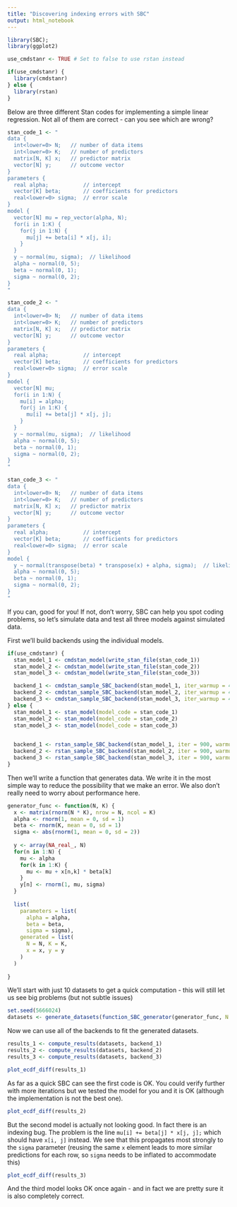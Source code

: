 ```yaml
---
title: "Discovering indexing errors with SBC"
output: html_notebook
---
```


```r
library(SBC); 
library(ggplot2)

use_cmdstanr <- TRUE # Set to false to use rstan instead

if(use_cmdstanr) {
  library(cmdstanr)
} else {
  library(rstan)
}

```

Below are three different Stan codes for implementing a simple linear regression. Not all of them are correct - can you see which are wrong?

```r
stan_code_1 <- "
data {
  int<lower=0> N;   // number of data items
  int<lower=0> K;   // number of predictors
  matrix[N, K] x;   // predictor matrix
  vector[N] y;      // outcome vector
}
parameters {
  real alpha;           // intercept
  vector[K] beta;       // coefficients for predictors
  real<lower=0> sigma;  // error scale
}
model {
  vector[N] mu = rep_vector(alpha, N);
  for(i in 1:K) {
    for(j in 1:N) {
      mu[j] += beta[i] * x[j, i];
    }
  }
  y ~ normal(mu, sigma);  // likelihood
  alpha ~ normal(0, 5);
  beta ~ normal(0, 1);
  sigma ~ normal(0, 2);
}
"

stan_code_2 <- "
data {
  int<lower=0> N;   // number of data items
  int<lower=0> K;   // number of predictors
  matrix[N, K] x;   // predictor matrix
  vector[N] y;      // outcome vector
}
parameters {
  real alpha;           // intercept
  vector[K] beta;       // coefficients for predictors
  real<lower=0> sigma;  // error scale
}
model {
  vector[N] mu;
  for(i in 1:N) {
    mu[i] = alpha;
    for(j in 1:K) {
      mu[i] += beta[j] * x[j, j];
    }
  }
  y ~ normal(mu, sigma);  // likelihood
  alpha ~ normal(0, 5);
  beta ~ normal(0, 1);
  sigma ~ normal(0, 2);
}
"

stan_code_3 <- "
data {
  int<lower=0> N;   // number of data items
  int<lower=0> K;   // number of predictors
  matrix[N, K] x;   // predictor matrix
  vector[N] y;      // outcome vector
}
parameters {
  real alpha;           // intercept
  vector[K] beta;       // coefficients for predictors
  real<lower=0> sigma;  // error scale
}
model {
  y ~ normal(transpose(beta) * transpose(x) + alpha, sigma);  // likelihood
  alpha ~ normal(0, 5);
  beta ~ normal(0, 1);
  sigma ~ normal(0, 2);
}
"

```

If you can, good for you! If not, don't worry, SBC can help you spot coding problems, so let's simulate
data and test all three models against simulated data.


First we'll build backends using the individual models. 

```r
if(use_cmdstanr) {
  stan_model_1 <- cmdstan_model(write_stan_file(stan_code_1))
  stan_model_2 <- cmdstan_model(write_stan_file(stan_code_2))
  stan_model_3 <- cmdstan_model(write_stan_file(stan_code_3))

  backend_1 <- cmdstan_sample_SBC_backend(stan_model_1, iter_warmup = 400, iter_sampling = 500)
  backend_2 <- cmdstan_sample_SBC_backend(stan_model_2, iter_warmup = 400, iter_sampling = 500)
  backend_3 <- cmdstan_sample_SBC_backend(stan_model_3, iter_warmup = 400, iter_sampling = 500)
} else {
  stan_model_1 <- stan_model(model_code = stan_code_1)
  stan_model_2 <- stan_model(model_code = stan_code_2)
  stan_model_3 <- stan_model(model_code = stan_code_3)

  
  backend_1 <- rstan_sample_SBC_backend(stan_model_1, iter = 900, warmup = 400)
  backend_2 <- rstan_sample_SBC_backend(stan_model_2, iter = 900, warmup = 400)
  backend_3 <- rstan_sample_SBC_backend(stan_model_3, iter = 900, warmup = 400)
}

```
Then we'll write a function that generates data. We write it in the most simple
way to reduce the possibility that we make an error. We also don't really need to
worry about performance here.

```r

generator_func <- function(N, K) {
  x <- matrix(rnorm(N * K), nrow = N, ncol = K)
  alpha <- rnorm(1, mean = 0, sd = 1)
  beta <- rnorm(K, mean = 0, sd = 1)
  sigma <- abs(rnorm(1, mean = 0, sd = 2))
  
  y <- array(NA_real_, N)
  for(n in 1:N) {
    mu <- alpha
    for(k in 1:K) {
      mu <- mu + x[n,k] * beta[k]
    }
    y[n] <- rnorm(1, mu, sigma) 
  }
  
  list(
    parameters = list(
      alpha = alpha,
      beta = beta,
      sigma = sigma),
    generated = list(
      N = N, K = K,
      x = x, y = y
    )
  )
  
}
```

We'll start with just 10 datasets to get a quick computation - this will still
let us see big problems (but not subtle issues)

```r
set.seed(5666024)
datasets <- generate_datasets(function_SBC_generator(generator_func, N = 100, K = 2), 10)
```


Now we can use all of the backends to fit the generated datasets.

```r
results_1 <- compute_results(datasets, backend_1)
results_2 <- compute_results(datasets, backend_2)
results_3 <- compute_results(datasets, backend_3)
```

```r
plot_ecdf_diff(results_1)
```

As far as a quick SBC can see the first code is OK. You could verify further with more iterations
but we tested the model for you and it is OK (although the implementation is not the best one).


```r
plot_ecdf_diff(results_2)


```

But the second model is actually not looking good.  In fact there is an indexing bug. The problem is the line
`mu[i] += beta[j] * x[j, j];` which should have `x[i, j]` instead. We see that this 
propagates most strongly to the `sigma` parameter (reusing the same `x` element leads to more similar predictions for each row, so `sigma` needs to be inflated to accommodate this)


```r
plot_ecdf_diff(results_3)


```


And the third model looks OK once again - and in fact we are pretty sure it is also completely correct.
